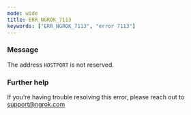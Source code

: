 ```yaml
---
mode: wide
title: ERR_NGROK_7113
keywords: ["ERR_NGROK_7113", "error 7113"]
---
```



### Message

The address `HOSTPORT` is not reserved.

<ErrorDetails />

### Further help

If you're having trouble resolving this error, please reach out to [support@ngrok.com](mailto:support@ngrok.com?subject=Help%20with%20ERR_NGROK_7113)
